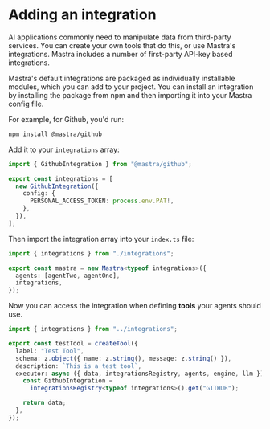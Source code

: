 # Adding an integration

AI applications commonly need to manipulate data from third-party services. You can create your own tools that do this, or use Mastra's integrations. Mastra includes a number of first-party API-key based integrations.

Mastra's default integrations are packaged as individually installable modules, which you can add to your project. You can install an integration by installing the package from npm and then importing it into your Mastra config file.

For example, for Github, you'd run:

```bash npm2yarn copy
npm install @mastra/github
```

Add it to your `integrations` array:

```ts filename="src/mastra/integrations/index.ts" showLineNumbers {1, 4-8} copy
import { GithubIntegration } from "@mastra/github";

export const integrations = [
  new GithubIntegration({
    config: {
      PERSONAL_ACCESS_TOKEN: process.env.PAT!,
    },
  }),
];
```

Then import the integration array into your `index.ts` file:

```ts filename="src/mastra/index.ts" showLineNumbers {1,5} copy
import { integrations } from "./integrations";

export const mastra = new Mastra<typeof integrations>({
  agents: [agentTwo, agentOne],
  integrations,
});
```

Now you can access the integration when defining **tools** your agents should use.

```ts filename="src/mastra/tools/index.ts" showLineNumbers copy
import { integrations } from "../integrations";

export const testTool = createTool({
  label: "Test Tool",
  schema: z.object({ name: z.string(), message: z.string() }),
  description: `This is a test tool`,
  executor: async ({ data, integrationsRegistry, agents, engine, llm }) => {
    const GithubIntegration =
      integrationsRegistry<typeof integrations>().get("GITHUB");

    return data;
  },
});
```
